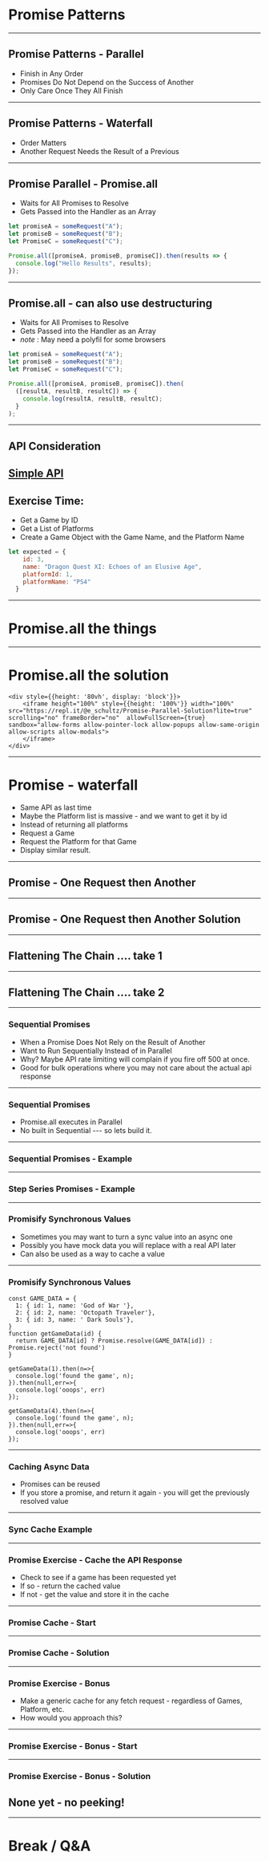 
# Promise Patterns  
---

## Promise Patterns - Parallel

- Finish in Any Order
- Promises Do Not Depend on the Success of Another 
- Only Care Once They All Finish 

---

## Promise Patterns - Waterfall

- Order Matters
- Another Request Needs the Result of a Previous 

---
## Promise Parallel - Promise.all

* Waits for All Promises to Resolve
* Gets Passed into the Handler as an Array

```javascript
let promiseA = someRequest("A");
let promiseB = someRequest("B");
let PromiseC = someRequest("C");

Promise.all([promiseA, promiseB, promiseC]).then(results => {
  console.log("Hello Results", results);
});
```

---
## Promise.all - can also use destructuring

- Waits for All Promises to Resolve
- Gets Passed into the Handler as an Array
- *note* : May need a polyfil for some browsers 

```javascript
let promiseA = someRequest("A");
let promiseB = someRequest("B");
let PromiseC = someRequest("C");

Promise.all([promiseA, promiseB, promiseC]).then(
  ([resultA, resultB, resultC]) => {
    console.log(resultA, resultB, resultC);
  }
);
```

---
## API Consideration 

<a href="https://js-ts-training.now.sh/" target="_blank">Simple API</a>
---

## Exercise Time: 

* Get a Game by ID
* Get a List of Platforms 
* Create a Game Object with the Game Name, and the Platform Name

```js
let expected = {
    id: 3,
    name: "Dragon Quest XI: Echoes of an Elusive Age",
    platformId: 1,
    platformName: "PS4"
  }

```
---

# Promise.all the things

<ReplIt src="https://repl.it/@e_schultz/Promise-Parallel-Start?lite=true"/>

---

# Promise.all the solution

<ReplIt src="https://repl.it/@e_schultz/Promise-Parallel-Solution?lite=true"/>

```notes
<div style={{height: '80vh', display: 'block'}}>
    <iframe height="100%" style={{height: '100%'}} width="100%" src="https://repl.it/@e_schultz/Promise-Parallel-Solution?lite=true" scrolling="no" frameBorder="no"  allowFullScreen={true} sandbox="allow-forms allow-pointer-lock allow-popups allow-same-origin allow-scripts allow-modals">
    </iframe>
</div>
```
---
# Promise - waterfall 

* Same API as last time
* Maybe the Platform list is massive - and we want to get it by id
* Instead of returning all platforms
* Request a Game
* Request the Platform for that Game
* Display similar result.

---

## Promise - One Request then Another

<ReplIt src="https://repl.it/@e_schultz/Promise-Waterfall-Start?lite=true"/>

---

## Promise - One Request then Another Solution

<ReplIt src="https://repl.it/@e_schultz/Promise-Waterfall-Solution?lite=true"/>

---
## Flattening The Chain .... take 1

<ReplIt src="https://repl.it/@e_schultz/Promise-Waterfall-Solution-Flat-Solution?lite=true"/>

---
## Flattening The Chain .... take 2 

<ReplIt src="https://repl.it/@e_schultz/Promise-Waterfall-Solution-Flat-Solution-Alt?lite=true"/>

---

### Sequential Promises

* When a Promise Does Not Rely on the Result of Another
* Want to Run Sequentially Instead of in Parallel
* Why? Maybe API rate limiting will complain if you fire off 500 at once.
* Good for bulk operations where you may not care about the actual api response 

---

### Sequential Promises

* Promise.all executes in Parallel 
* No built in Sequential --- so lets build it.

---

### Sequential Promises - Example

<ReplIt src="https://repl.it/@e_schultz/Sequential-Promises-example?lite=true"/>

---

### Step Series Promises - Example

<ReplIt src="https://repl.it/@e_schultz/Step-Series-Promises-example-all-results?lite=true"/>

---

### Promisify Synchronous Values

* Sometimes you may want to turn a sync value into an async one
* Possibly you have mock data you will replace with a real API later
* Can also be used as a way to cache a value 

---

### Promisify Synchronous Values
<ReplIt src="https://repl.it/@e_schultz/Promisify-Sync-Data?lite=true"/>

```notes
const GAME_DATA = {
  1: { id: 1, name: 'God of War '},
  2: { id: 2, name: 'Octopath Traveler'},
  3: { id: 3, name: ' Dark Souls'},
}
function getGameData(id) {
  return GAME_DATA[id] ? Promise.resolve(GAME_DATA[id]) : Promise.reject('not found')
}

getGameData(1).then(n=>{
  console.log('found the game', n);
}).then(null,err=>{
  console.log('ooops', err)
});

getGameData(4).then(n=>{
  console.log('found the game', n);
}).then(null,err=>{
  console.log('ooops', err)
});
```
---

### Caching Async Data

* Promises can be reused
* If you store a promise, and return it again - you will get the previously resolved value

---

### Sync Cache Example

<ReplIt src="https://repl.it/@e_schultz/Sync-Cache-Example?lite=true"/>

---

### Promise Exercise - Cache the API Response 

* Check to see if a game has been requested yet
* If so - return the cached value
* If not - get the value and store it in the cache 

---

### Promise Cache - Start

<ReplIt src="https://repl.it/@e_schultz/Promise-Cache-Exercise-start?lite=true"/>


---

### Promise Cache - Solution

<ReplIt src="https://repl.it/@e_schultz/Promise-Cache-Exercise-start?lite=true"/>

---

### Promise Exercise - Bonus

* Make a generic cache for any fetch request - regardless of Games, Platform, etc. 
* How would you approach this?

---
### Promise Exercise - Bonus - Start 


<ReplIt src="https://repl.it/@e_schultz/Promise-Cache-Exercise-Bonus-Start?lite=true"/>

---
### Promise Exercise - Bonus - Solution

## None yet - no peeking! 

---

# Break / Q&A 

